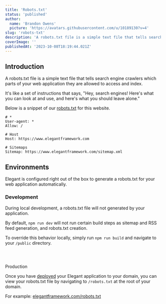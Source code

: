 ```yaml
---
title: 'Robots.txt'
status: 'published'
author:
  name: 'Brandon Owens'
  picture: 'https://avatars.githubusercontent.com/u/10189130?v=4'
slug: 'robots-txt'
description: 'A robots.txt file is a simple text file that tells search engine crawlers which parts of your web application they are allowed to access and index. Read our robots.txt guide to learn more about how we create your robots.txt file automatically.'
coverImage: ''
publishedAt: '2023-10-08T18:19:44.021Z'
---
```


## Introduction

A robots.txt file is a simple text file that tells search engine crawlers which parts of your web application they are allowed to access and index.

It's like a set of instructions that says, "Hey, search engines! Here's what you can look at and use, and here's what you should leave alone."



Below is a snippet of our [robots.txt](https://www.elegantframework.com/robots.txt) for this website.

```null
# *
User-agent: *
Allow: /

# Host
Host: https://www.elegantframework.com

# Sitemaps
Sitemap: https://www.elegantframework.com/sitemap.xml
```



## Environments

Elegant is configured right out of the box to generate a robots.txt for your web application automatically.

### Development

During local development, a robots.txt file will not generated by your application.

By default, `npm run dev` will not run certain build steps as sitemap and RSS feed generation, and robots.txt creation.

To override this behavior locally, simply run `npm run build` and navigate to your `/public` directory.

### <br>

Production

Once you have [deployed](https://www.elegantframework.com/docs/deployment) your Elegant application to your domain, you can view your robots.txt file by navigating to `/robots.txt` at the root of your domain.

For example: [elegantframework.com/robots.txt](https://www.elegantframework.com/robots.txt)

